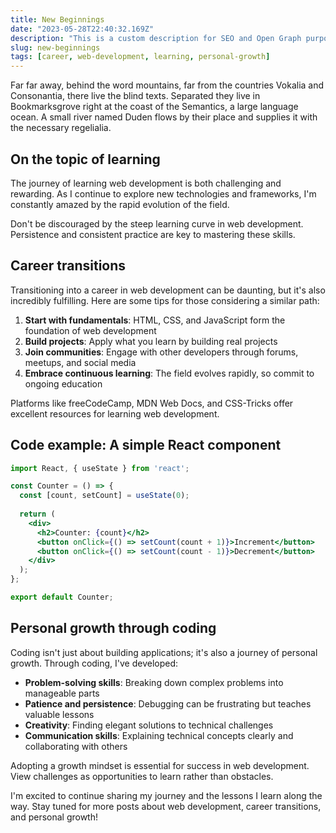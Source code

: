 ```yaml
---
title: New Beginnings
date: "2023-05-28T22:40:32.169Z"
description: "This is a custom description for SEO and Open Graph purposes, rather than the default generated excerpt."
slug: new-beginnings
tags: [career, web-development, learning, personal-growth]
---
```


Far far away, behind the word mountains, far from the countries Vokalia and
Consonantia, there live the blind texts. Separated they live in Bookmarksgrove
right at the coast of the Semantics, a large language ocean. A small river named
Duden flows by their place and supplies it with the necessary regelialia.

## On the topic of learning

The journey of learning web development is both challenging and rewarding. As I continue to explore new technologies and frameworks, I'm constantly amazed by the rapid evolution of the field.

<Panel type="warning" title="Learning Curve">
  Don't be discouraged by the steep learning curve in web development. Persistence and consistent practice are key to mastering these skills.
</Panel>

## Career transitions

Transitioning into a career in web development can be daunting, but it's also incredibly fulfilling. Here are some tips for those considering a similar path:

1. **Start with fundamentals**: HTML, CSS, and JavaScript form the foundation of web development
2. **Build projects**: Apply what you learn by building real projects
3. **Join communities**: Engage with other developers through forums, meetups, and social media
4. **Embrace continuous learning**: The field evolves rapidly, so commit to ongoing education

<Panel type="info" title="Career Resources">
  Platforms like freeCodeCamp, MDN Web Docs, and CSS-Tricks offer excellent resources for learning web development.
</Panel>

## Code example: A simple React component

```jsx
import React, { useState } from 'react';

const Counter = () => {
  const [count, setCount] = useState(0);
  
  return (
    <div>
      <h2>Counter: {count}</h2>
      <button onClick={() => setCount(count + 1)}>Increment</button>
      <button onClick={() => setCount(count - 1)}>Decrement</button>
    </div>
  );
};

export default Counter;
```

## Personal growth through coding

Coding isn't just about building applications; it's also a journey of personal growth. Through coding, I've developed:

- **Problem-solving skills**: Breaking down complex problems into manageable parts
- **Patience and persistence**: Debugging can be frustrating but teaches valuable lessons
- **Creativity**: Finding elegant solutions to technical challenges
- **Communication skills**: Explaining technical concepts clearly and collaborating with others

<Panel type="success" title="Growth Mindset">
  Adopting a growth mindset is essential for success in web development. View challenges as opportunities to learn rather than obstacles.
</Panel>

I'm excited to continue sharing my journey and the lessons I learn along the way. Stay tuned for more posts about web development, career transitions, and personal growth! 